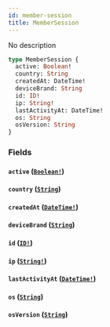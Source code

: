 ```yaml
---
id: member-session
title: MemberSession
---
```


No description

```graphql
type MemberSession {
  active: Boolean!
  country: String
  createdAt: DateTime!
  deviceBrand: String
  id: ID!
  ip: String!
  lastActivityAt: DateTime!
  os: String
  osVersion: String
}
```

### Fields

#### `active` ([`Boolean!`](/docs/graphql/scalars/boolean))

#### `country` ([`String`](/docs/graphql/scalars/string))

#### `createdAt` ([`DateTime!`](/docs/graphql/scalars/date-time))

#### `deviceBrand` ([`String`](/docs/graphql/scalars/string))

#### `id` ([`ID!`](/docs/graphql/scalars/id))

#### `ip` ([`String!`](/docs/graphql/scalars/string))

#### `lastActivityAt` ([`DateTime!`](/docs/graphql/scalars/date-time))

#### `os` ([`String`](/docs/graphql/scalars/string))

#### `osVersion` ([`String`](/docs/graphql/scalars/string))
